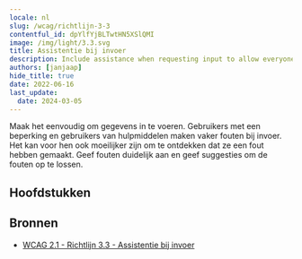 ```yaml
---
locale: nl
slug: /wcag/richtlijn-3-3
contentful_id: dpYlfYjBLTwtHN5XSlQMI
image: /img/light/3.3.svg
title: Assistentie bij invoer
description: Include assistance when requesting input to allow everyone to input correct information.
authors: [janjaap]
hide_title: true
date: 2022-06-16
last_update:
  date: 2024-03-05
---
```


<Hero
  title="Assistentie bij invoer"
  imageSrc="/img/light/3.3.svg"
  alt="WCAG 3.3 - Logo"
  prefix="Richtlijn 3.3"
/>

Maak het eenvoudig om gegevens in te voeren. Gebruikers met een beperking en gebruikers van hulpmiddelen maken vaker fouten bij invoer. Het kan voor hen ook moeilijker zijn om te ontdekken dat ze een fout hebben gemaakt. Geef fouten duidelijk aan en geef suggesties om de fouten op te lossen.

## Hoofdstukken

<LinkList title="Hoofdstukken" isHighlighted={true}>
  <LinkListItem url="/nl/richtlijnen/wcag/succescriterium-3-3-1" title="Succescriterium 3.3.1 - Foutidentificatie" pageTitle="Foutidentificatie" shortDescription="Ensure a clear error message is shown when data has been entered incorrectly." icon="/img/light/3.3.1.svg" iconAlt="WCAG 3.3.1 - Logo"/>
  <LinkListItem url="/nl/richtlijnen/wcag/succescriterium-3-3-2" title="Succescriterium 3.3.2 - Labels of instructies" pageTitle="Labels of instructies" shortDescription="Ensure clear instructions are provided in places users have to input data." icon="/img/light/3.3.2.svg" iconAlt="WCAG 3.3.2 - Logo"/>
  <LinkListItem url="/nl/richtlijnen/wcag/succescriterium-3-3-3" title="Succescriterium 3.3.3 - Foutsuggestie" pageTitle="Foutsuggestie" shortDescription="Ensure suggestions are provided when data has been entered incorrectly." icon="/img/light/3.3.3.svg" iconAlt="WCAG 3.3.3 - Logo"/>
  <LinkListItem url="/nl/richtlijnen/wcag/succescriterium-3-3-4" title="Succescriterium 3.3.4 - Foutpreventie (wettelijk, financieel, gegevens)" pageTitle="Foutpreventie (wettelijk, financieel, gegevens)" shortDescription="Ensure data is submitted intentionally." icon="/img/light/3.3.4.svg" iconAlt="WCAG 3.3.4 - Logo"/>
  <LinkListItem url="/nl/richtlijnen/wcag/succescriterium-3-3-5" title="Succescriterium 3.3.5 - Help" pageTitle="Help" shortDescription="Context-sensitive help must be available." icon="/img/light/3.3.5.svg" iconAlt="WCAG 3.3.5 icon"/>
  <LinkListItem url="/nl/richtlijnen/wcag/succescriterium-3-3-6" title="Succescriterium 3.3.6 - Foutpreventie (alle)" pageTitle="Foutpreventie (alle)" shortDescription="When users are required to submit information, some rules apply." icon="/img/light/3.3.6.svg" iconAlt="3.3.6"/>
</LinkList>

## Bronnen

- [WCAG 2.1 - Richtlijn 3.3 - Assistentie bij invoer](https://www.w3.org/Translations/WCAG21-nl/#assistentie-bij-invoer)

